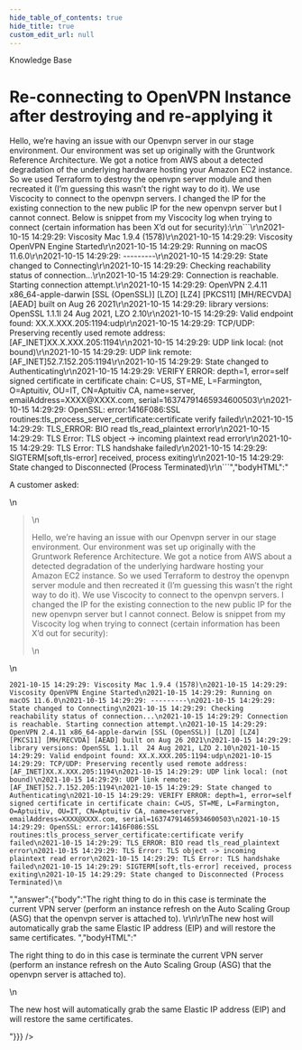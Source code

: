 ```yaml
---
hide_table_of_contents: true
hide_title: true
custom_edit_url: null
---
```



<head>
  <link rel="canonical" href="https://github.com/tnn-tnn-tnn-tnn-tnn-gruntwork-io/knowledge-base/discussions/38" />
</head>

<CenterLayout>
<span className="searchCategory">Knowledge Base</span>
<h1>Re-connecting to OpenVPN Instance after destroying and re-applying it</h1>
<GitHub discussion={{"id":"D_kwDOF8slf84AN3Mi","number":38,"author":{"login":"zackproser"},"title":"Re-connecting to OpenVPN Instance after destroying and re-applying it","body":"A customer asked: \r\n> Hello, we’re having an issue with our Openvpn server in our stage environment. Our environment was set up originally with the Gruntwork Reference Architecture.  We got a notice from AWS about a detected degradation of the underlying hardware hosting your Amazon EC2 instance. So we used Terraform to destroy the openvpn server module and then recreated it (I’m guessing this wasn’t the right way to do it). We use Viscocity to connect to the openvpn servers. I changed the IP for the existing connection to the new public IP for the new openvpn server but I cannot connect. Below is snippet from  my Viscocity log when trying to connect (certain information has been X’d out for security):\r\n```\r\n2021-10-15 14:29:29: Viscosity Mac 1.9.4 (1578)\r\n2021-10-15 14:29:29: Viscosity OpenVPN Engine Started\r\n2021-10-15 14:29:29: Running on macOS 11.6.0\r\n2021-10-15 14:29:29: ---------\r\n2021-10-15 14:29:29: State changed to Connecting\r\n2021-10-15 14:29:29: Checking reachability status of connection...\r\n2021-10-15 14:29:29: Connection is reachable. Starting connection attempt.\r\n2021-10-15 14:29:29: OpenVPN 2.4.11 x86_64-apple-darwin [SSL (OpenSSL)] [LZO] [LZ4] [PKCS11] [MH/RECVDA] [AEAD] built on Aug 26 2021\r\n2021-10-15 14:29:29: library versions: OpenSSL 1.1.1l  24 Aug 2021, LZO 2.10\r\n2021-10-15 14:29:29: Valid endpoint found: XX.X.XXX.205:1194:udp\r\n2021-10-15 14:29:29: TCP/UDP: Preserving recently used remote address: [AF_INET]XX.X.XXX.205:1194\r\n2021-10-15 14:29:29: UDP link local: (not bound)\r\n2021-10-15 14:29:29: UDP link remote: [AF_INET]52.7.152.205:1194\r\n2021-10-15 14:29:29: State changed to Authenticating\r\n2021-10-15 14:29:29: VERIFY ERROR: depth=1, error=self signed certificate in certificate chain: C=US, ST=ME, L=Farmington, O=Aptuitiv, OU=IT, CN=Aptuitiv CA, name=server, emailAddress=XXXX@XXXX.com, serial=16374791465934600503\r\n2021-10-15 14:29:29: OpenSSL: error:1416F086:SSL routines:tls_process_server_certificate:certificate verify failed\r\n2021-10-15 14:29:29: TLS_ERROR: BIO read tls_read_plaintext error\r\n2021-10-15 14:29:29: TLS Error: TLS object -> incoming plaintext read error\r\n2021-10-15 14:29:29: TLS Error: TLS handshake failed\r\n2021-10-15 14:29:29: SIGTERM[soft,tls-error] received, process exiting\r\n2021-10-15 14:29:29: State changed to Disconnected (Process Terminated)\r\n```","bodyHTML":"<p dir=\"auto\">A customer asked:</p>\n<blockquote>\n<p dir=\"auto\">Hello, we’re having an issue with our Openvpn server in our stage environment. Our environment was set up originally with the Gruntwork Reference Architecture.  We got a notice from AWS about a detected degradation of the underlying hardware hosting your Amazon EC2 instance. So we used Terraform to destroy the openvpn server module and then recreated it (I’m guessing this wasn’t the right way to do it). We use Viscocity to connect to the openvpn servers. I changed the IP for the existing connection to the new public IP for the new openvpn server but I cannot connect. Below is snippet from  my Viscocity log when trying to connect (certain information has been X’d out for security):</p>\n</blockquote>\n<div class=\"snippet-clipboard-content notranslate position-relative overflow-auto\" data-snippet-clipboard-copy-content=\"2021-10-15 14:29:29: Viscosity Mac 1.9.4 (1578)\n2021-10-15 14:29:29: Viscosity OpenVPN Engine Started\n2021-10-15 14:29:29: Running on macOS 11.6.0\n2021-10-15 14:29:29: ---------\n2021-10-15 14:29:29: State changed to Connecting\n2021-10-15 14:29:29: Checking reachability status of connection...\n2021-10-15 14:29:29: Connection is reachable. Starting connection attempt.\n2021-10-15 14:29:29: OpenVPN 2.4.11 x86_64-apple-darwin [SSL (OpenSSL)] [LZO] [LZ4] [PKCS11] [MH/RECVDA] [AEAD] built on Aug 26 2021\n2021-10-15 14:29:29: library versions: OpenSSL 1.1.1l  24 Aug 2021, LZO 2.10\n2021-10-15 14:29:29: Valid endpoint found: XX.X.XXX.205:1194:udp\n2021-10-15 14:29:29: TCP/UDP: Preserving recently used remote address: [AF_INET]XX.X.XXX.205:1194\n2021-10-15 14:29:29: UDP link local: (not bound)\n2021-10-15 14:29:29: UDP link remote: [AF_INET]52.7.152.205:1194\n2021-10-15 14:29:29: State changed to Authenticating\n2021-10-15 14:29:29: VERIFY ERROR: depth=1, error=self signed certificate in certificate chain: C=US, ST=ME, L=Farmington, O=Aptuitiv, OU=IT, CN=Aptuitiv CA, name=server, emailAddress=XXXX@XXXX.com, serial=16374791465934600503\n2021-10-15 14:29:29: OpenSSL: error:1416F086:SSL routines:tls_process_server_certificate:certificate verify failed\n2021-10-15 14:29:29: TLS_ERROR: BIO read tls_read_plaintext error\n2021-10-15 14:29:29: TLS Error: TLS object -&gt; incoming plaintext read error\n2021-10-15 14:29:29: TLS Error: TLS handshake failed\n2021-10-15 14:29:29: SIGTERM[soft,tls-error] received, process exiting\n2021-10-15 14:29:29: State changed to Disconnected (Process Terminated)\"><pre class=\"notranslate\"><code class=\"notranslate\">2021-10-15 14:29:29: Viscosity Mac 1.9.4 (1578)\n2021-10-15 14:29:29: Viscosity OpenVPN Engine Started\n2021-10-15 14:29:29: Running on macOS 11.6.0\n2021-10-15 14:29:29: ---------\n2021-10-15 14:29:29: State changed to Connecting\n2021-10-15 14:29:29: Checking reachability status of connection...\n2021-10-15 14:29:29: Connection is reachable. Starting connection attempt.\n2021-10-15 14:29:29: OpenVPN 2.4.11 x86_64-apple-darwin [SSL (OpenSSL)] [LZO] [LZ4] [PKCS11] [MH/RECVDA] [AEAD] built on Aug 26 2021\n2021-10-15 14:29:29: library versions: OpenSSL 1.1.1l  24 Aug 2021, LZO 2.10\n2021-10-15 14:29:29: Valid endpoint found: XX.X.XXX.205:1194:udp\n2021-10-15 14:29:29: TCP/UDP: Preserving recently used remote address: [AF_INET]XX.X.XXX.205:1194\n2021-10-15 14:29:29: UDP link local: (not bound)\n2021-10-15 14:29:29: UDP link remote: [AF_INET]52.7.152.205:1194\n2021-10-15 14:29:29: State changed to Authenticating\n2021-10-15 14:29:29: VERIFY ERROR: depth=1, error=self signed certificate in certificate chain: C=US, ST=ME, L=Farmington, O=Aptuitiv, OU=IT, CN=Aptuitiv CA, name=server, emailAddress=XXXX@XXXX.com, serial=16374791465934600503\n2021-10-15 14:29:29: OpenSSL: error:1416F086:SSL routines:tls_process_server_certificate:certificate verify failed\n2021-10-15 14:29:29: TLS_ERROR: BIO read tls_read_plaintext error\n2021-10-15 14:29:29: TLS Error: TLS object -&gt; incoming plaintext read error\n2021-10-15 14:29:29: TLS Error: TLS handshake failed\n2021-10-15 14:29:29: SIGTERM[soft,tls-error] received, process exiting\n2021-10-15 14:29:29: State changed to Disconnected (Process Terminated)\n</code></pre></div>","answer":{"body":"The right thing to do in this case is terminate the current VPN server (perform an instance refresh on the Auto Scaling Group (ASG) that the openvpn server is attached to). \r\n\r\nThe new host will automatically grab the same Elastic IP address (EIP) and will restore the same certificates. ","bodyHTML":"<p dir=\"auto\">The right thing to do in this case is terminate the current VPN server (perform an instance refresh on the Auto Scaling Group (ASG) that the openvpn server is attached to).</p>\n<p dir=\"auto\">The new host will automatically grab the same Elastic IP address (EIP) and will restore the same certificates.</p>"}}} />

</CenterLayout>
  

<!-- ##DOCS-SOURCER-START
{
  "sourcePlugin": "github-discussions",
  "hash": "91e114bc776c7785ceeea8438900a4d6"
}
##DOCS-SOURCER-END -->
